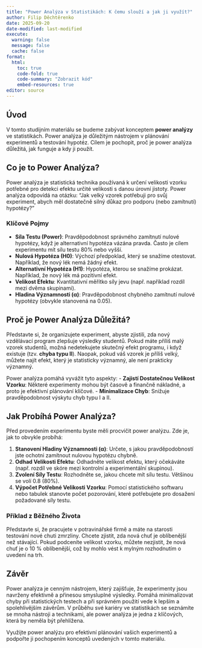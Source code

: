 ```yaml
---
title: "Power Analýza v Statistikách: K čemu slouží a jak ji využít?"
author: Filip Děchtěrenko
date: 2025-09-20
date-modified: last-modified
execute:
  warning: false
  message: false
  cache: false
format:
  html:
    toc: true
    code-fold: true
    code-summary: "Zobrazit kód"
    embed-resources: true
editor: source
---
```


## Úvod

V tomto studijním materiálu se budeme zabývat konceptem **power analýzy** ve statistikách. Power analýza je důležitým nástrojem v plánování experimentů a testování hypotéz. Cílem je pochopit, proč je power analýza důležitá, jak funguje a kdy ji použít.

## Co je to Power Analýza?

Power analýza je statistická technika používaná k určení velikosti vzorku potřebné pro detekci efektu určité velikosti s danou úrovní jistoty. Power analýza odpovídá na otázku: "Jak velký vzorek potřebuji pro svůj experiment, abych měl dostatečně silný důkaz pro podporu (nebo zamítnutí) hypotézy?"

### Klíčové Pojmy

- **Síla Testu (Power)**: Pravděpodobnost správného zamítnutí nulové hypotézy, když je alternativní hypotéza vázána pravda. Často je cílem experimentu mít sílu testu 80% nebo vyšší.
- **Nulová Hypotéza (H0)**: Výchozí předpoklad, který se snažíme otestovat. Například, že nový lék nemá žádný efekt.
- **Alternativní Hypotéza (H1)**: Hypotéza, kterou se snažíme prokázat. Například, že nový lék má pozitivní efekt.
- **Velikost Efektu**: Kvantitativní měřítko síly jevu (např. například rozdíl mezi dvěma skupinami).
- **Hladina Významnosti (α)**: Pravděpodobnost chybného zamítnutí nulové hypotézy (obvykle stanovená na 0.05).

## Proč je Power Analýza Důležitá?

Představte si, že organizujete experiment, abyste zjistili, zda nový vzdělávací program zlepšuje výsledky studentů. Pokud máte příliš malý vzorek studentů, možná nedetekujete skutečný efekt programu, i když existuje (tzv. **chyba typu II**). Naopak, pokud váš vzorek je příliš velký, můžete najít efekt, který je statisticky významný, ale není prakticky významný.

Power analýza pomáhá vyvážit tyto aspekty:
- **Zajistí Dostatečnou Velikost Vzorku**: Některé experimenty mohou být časově a finančně nákladné, a proto je efektivní plánování klíčové.
- **Minimalizace Chyb**: Snižuje pravděpodobnost výskytu chyb typu I a II.

## Jak Probíhá Power Analýza?

Před provedením experimentu byste měli procvičit power analýzu. Zde je, jak to obvykle probíhá:

1. **Stanovení Hladiny Významnosti (α)**: Určete, s jakou pravděpodobností jste ochotni zamítnout nulovou hypotézu chybně.
2. **Odhad Velikosti Efektu**: Odhadněte velikost efektu, který očekáváte (např. rozdíl ve skóre mezi kontrolní a experimentální skupinou).
3. **Zvolení Síly Testu**: Rozhodněte se, jakou chcete mít sílu testu. Většinou se volí 0.8 (80%).
4. **Výpočet Potřebné Velikosti Vzorku**: Pomocí statistického softwaru nebo tabulek stanovte počet pozorování, které potřebujete pro dosažení požadované síly testu.

### Příklad z Běžného Života

Představte si, že pracujete v potravinářské firmě a máte na starosti testování nové chuti zmrzliny. Chcete zjistit, zda nová chuť je oblíbenější než stávající. Pokud podceníte velikost vzorku, můžete nezjistit, že nová chuť je o 10 % oblíbenější, což by mohlo vést k mylným rozhodnutím o uvedení na trh.

## Závěr

Power analýza je cenným nástrojem, který zajišťuje, že experimenty jsou navrženy efektivně a přinesou smysluplné výsledky. Pomáhá minimalizovat chyby při statistických testech a při správném použití vede k lepším a spolehlivějším závěrům. V průběhu své kariéry ve statistikách se seznámíte se mnoha nástroji a technikami, ale power analýza je jedna z klíčových, která by neměla být přehlížena.

Využijte power analýzu pro efektivní plánování vašich experimentů a podpořte ji pochopením konceptů uvedených v tomto materiálu.

